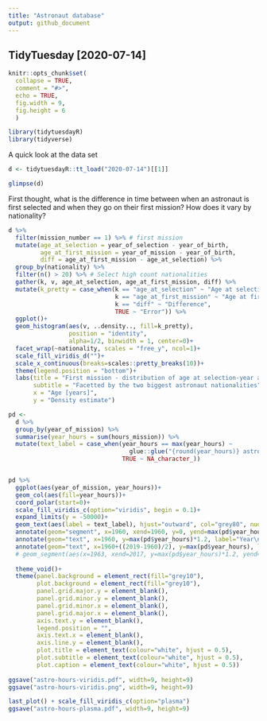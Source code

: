 ```yaml
---
title: "Astronaut database"
output: github_document
---
```

## TidyTuesday [2020-07-14]
```r
knitr::opts_chunk$set(
  collapse = TRUE,
  comment = "#>",
  echo = TRUE, 
  fig.width = 9,
  fig.height = 6
  )
```

```r
library(tidytuesdayR)
library(tidyverse)
```

A quick look at the data set
```r
d <- tidytuesdayR::tt_load("2020-07-14")[[1]]
```

```r
glimpse(d)
```

First thought, what is the difference in time between when an astronaut is first selected and when they go on their first mission? How does it vary by nationality?
```r
d %>% 
  filter(mission_number == 1) %>% # first mission
  mutate(age_at_selection = year_of_selection - year_of_birth,
         age_at_first_mission = year_of_mission - year_of_birth,
         diff = age_at_first_mission - age_at_selection) %>% 
  group_by(nationality) %>% 
  filter(n() > 20) %>% # Select high count nationalities
  gather(k, v, age_at_selection, age_at_first_mission, diff) %>% 
  mutate(k_pretty = case_when(k == "age_at_selection" ~ "Age at selection year",
                              k == "age_at_first_mission" ~ "Age at first mission",
                              k == "diff" ~ "Difference",
                              TRUE ~ "Error")) %>% 
  ggplot()+
  geom_histogram(aes(v, ..density.., fill=k_pretty), 
                 position = "identity", 
                 alpha=1/2, binwidth = 1, center=0)+
  facet_wrap(~nationality, scales = "free_y", ncol=1)+
  scale_fill_viridis_d("")+
  scale_x_continuous(breaks=scales::pretty_breaks(10))+
  theme(legend.position = "bottom")+
  labs(title = "First mission - distribution of age at selection-year and age at mission-year",
       subtitle = "Facetted by the two biggest astronaut nationalities",
       x = "Age [years]",
       y = "Density estimate")
```



```r
pd <-
  d %>% 
  group_by(year_of_mission) %>% 
  summarise(year_hours = sum(hours_mission)) %>% 
  mutate(text_label = case_when(year_hours == max(year_hours) ~ 
                                  glue::glue("{round(year_hours)} astronaut mission hours [{year_of_mission}]"),
                                TRUE ~ NA_character_))


pd %>% 
  ggplot(aes(year_of_mission, year_hours))+
  geom_col(aes(fill=year_hours))+
  coord_polar(start=0)+
  scale_fill_viridis_c(option="viridis", begin = 0.1)+
  expand_limits(y = -50000)+
  geom_text(aes(label = text_label), hjust="outward", col="grey80", nudge_y=8000, size=3)+
  annotate(geom="segment", x=1960, xend=1960, y=0, yend=max(pd$year_hours)*1.1, col="grey80", size=0.1)+
  annotate(geom="text", x=1960, y=max(pd$year_hours)*1.2, label="Year\n[2019 - 1960]", size=3, colour="grey80")+
  annotate(geom="text", x=1960+((2019-1960)/2), y=max(pd$year_hours), label="Total astronaut mission hours by year\n#tidytuesday", size=3, colour="grey60")+
  # geom_segment(aes(x=1963, xend=2017, y=max(pd$year_hours)*1.2, yend=max(pd$year_hours)*1.2), col="white")+
  
  theme_void()+
  theme(panel.background = element_rect(fill="grey10"),
        plot.background = element_rect(fill="grey10"),
        panel.grid.major.y = element_blank(),
        panel.grid.minor.y = element_blank(),
        panel.grid.minor.x = element_blank(),
        panel.grid.major.x = element_blank(),
        axis.text.y = element_blank(),
        legend.position = "",
        axis.text.x = element_blank(),
        axis.line.y = element_blank(),
        plot.title = element_text(colour="white", hjust = 0.5),
        plot.subtitle = element_text(colour="white", hjust = 0.5),
        plot.caption = element_text(colour="white", hjust = 0.5))
  
ggsave("astro-hours-viridis.pdf", width=9, height=9)
ggsave("astro-hours-viridis.png", width=9, height=9)
```

```r
last_plot() + scale_fill_viridis_c(option="plasma")
ggsave("astro-hours-plasma.pdf", width=9, height=9)  
```

